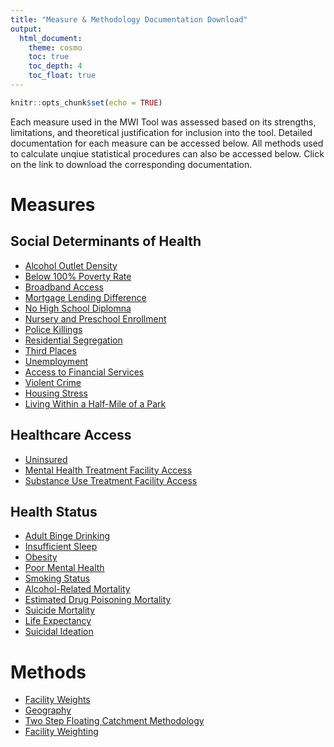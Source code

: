 ```yaml
---
title: "Measure & Methodology Documentation Download"
output: 
  html_document:
    theme: cosmo
    toc: true
    toc_depth: 4
    toc_float: true
---
```


```r
knitr::opts_chunk$set(echo = TRUE)
```

Each measure used in the MWI Tool was assessed based on its strengths, limitations, and theoretical justification for inclusion into the tool. Detailed documentation for each measure can be accessed below. All methods used to calculate unqiue statistical procedures can also be accessed below. Click on the link to download the corresponding documentation.

# Measures

## Social Determinants of Health 
- [Alcohol Outlet Density](https://github.com/mitre/hse-mwi/blob/main/Documentation/Measures/Alcohol_Outlet_Density.docx?raw=true)
- [Below 100% Poverty Rate](https://github.com/mitre/hse-mwi/blob/main/Documentation/Measures/Below_100_Federal_Poverty_Level.docx?raw=true)
- [Broadband Access](https://github.com/mitre/hse-mwi/blob/main/Documentation/Measures/Broadband_Access.docx?raw=true)
- [Mortgage Lending Difference](https://github.com/mitre/hse-mwi/blob/main/Documentation/Measures/Mortgage_Lending_Difference.docx?raw=true)
- [No High School Diplomna](https://github.com/mitre/hse-mwi/blob/main/Documentation/Measures/No_High_School_Diploma.docx?raw=true)
- [Nursery and Preschool Enrollment](https://github.com/mitre/hse-mwi/blob/main/Documentation/Measures/Nursery_and_Preschool_Enrollment.docx?raw=true)
- [Police Killings](https://github.com/mitre/hse-mwi/blob/main/Documentation/Measures/Police_Killings.docx?raw=true)
- [Residential Segregation](https://github.com/mitre/hse-mwi/blob/main/Documentation/Measures/Residential_segregation.docx?raw=true)
- [Third Places](https://github.com/mitre/hse-mwi/blob/main/Documentation/Measures/Third_Places.docx?raw=true)
- [Unemployment](https://github.com/mitre/hse-mwi/blob/main/Documentation/Measures/Unemployment.docx?raw=true)
- [Access to Financial Services](https://github.com/mitre/hse-mwi/blob/main/Documentation/Measures/Access_to_Financial_Services.docx?raw=true)
- [Violent Crime](https://github.com/mitre/hse-mwi/blob/main/Documentation/Measures/Violent_crime.docx?raw=true)
- [Housing Stress](https://github.com/mitre/hse-mwi/blob/main/Documentation/Measures/Housing_Stress.docx?raw=true)
- [Living Within a Half-Mile of a Park](https://github.com/mitre/hse-mwi/blob/main/Documentation/Measures/Living_Within_a_Half_Mile_of_a_Park.docx?raw=true)

## Healthcare Access
- [Uninsured](https://github.com/mitre/hse-mwi/blob/main/Documentation/Measures/Uninsured.docx?raw=true)
- [Mental Health Treatment Facility Access](https://github.com/mitre/hse-mwi/blob/main/Documentation/Measures/Mental_Health_Treatment_Facility_Access.docx?raw=true)
- [Substance Use Treatment Facility Access](https://github.com/mitre/hse-mwi/blob/main/Documentation/Measures/Substance_Use_Treatment_Facility_Access.docx?raw=true)

## Health Status
- [Adult Binge Drinking](https://github.com/mitre/hse-mwi/blob/main/Documentation/Measures/Adult_Binge_Drinking.docx?raw=true)
- [Insufficient Sleep](https://github.com/mitre/hse-mwi/blob/main/Documentation/Measures/Insufficient_Sleep.docx?raw=true)
- [Obesity](https://github.com/mitre/hse-mwi/blob/main/Documentation/Measures/Obesity.docx?raw=true)
- [Poor Mental Health](https://github.com/mitre/hse-mwi/blob/main/Documentation/Measures/Poor_Mental_Health.docx?raw=true)
- [Smoking Status](https://github.com/mitre/hse-mwi/blob/main/Documentation/Measures/Smoking_Status.docx?raw=true)
- [Alcohol-Related Mortality](https://github.com/mitre/hse-mwi/blob/main/Documentation/Measures/Alcohol_Related_Mortality.docx?raw=true)
- [Estimated Drug Poisoning Mortality](https://github.com/mitre/hse-mwi/blob/main/Documentation/Measures/Estimated_Drug_Poisoning_Mortality.docx?raw=true)
- [Suicide Mortality](https://github.com/mitre/hse-mwi/blob/main/Documentation/Measures/Suicide_Mortality.docx?raw=true)
- [Life Expectancy](https://github.com/mitre/hse-mwi/blob/main/Documentation/Measures/Life_Expectancy.docx?raw=true)
- [Suicidal Ideation](https://github.com/mitre/hse-mwi/blob/main/Documentation/Measures/Suicidal_Ideation.docx?raw=true)

# Methods
- [Facility Weights](https://github.com/mitre/hse-mwi/blob/main/Documentation/Methods/Facility%20Weights%20Methods.docx?raw=true)
- [Geography](https://github.com/mitre/hse-mwi/blob/main/Documentation/Methods/Geography%20Methods.docx?raw=true)
- [Two Step Floating Catchment Methodology](https://github.com/mitre/hse-mwi/blob/main/Documentation/Methods/Two%20Step%20FCA.docx?raw=true)
- [Facility Weighting](https://github.com/mitre/hse-mwi/blob/main/Documentation/Methods/Weighting%20Methods.docx?raw=true)